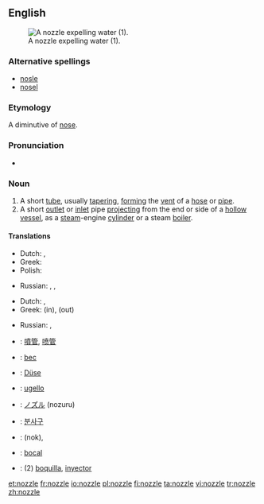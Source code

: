 ==English==
[[Image:Water nozzle.jpg|right|thumb|A nozzle expelling water (1).]]

===Alternative spellings===
* [[nosle]]
* [[nosel]]

===Etymology===
A diminutive of [[nose]].

===Pronunciation===
* {{rhymes|ɒzəl}}

===Noun===
{{en-noun}}

# A short [[tube]], usually [[taper]]ing, [[form]]ing the [[vent]] of a [[hose]] or [[pipe]].
# A short [[outlet]] or [[inlet]] pipe [[project]]ing from the end or side of a [[hollow]] [[vessel]], as a [[steam]]-engine [[cylinder]] or a steam [[boiler]].

====Translations====
{{trans-top|short tube}}
* Dutch: {{t+|nl|buis|f}}, {{t+|nl|pijp|f}}
* Greek: {{t|el|στόμιο|n|tr=stómio}}
* Polish: {{t+|pl|dysza|f}}
{{trans-mid}}
* Russian: {{t|ru|насадка|f|tr=nasádka}}, {{t|ru|наконечник|mtr=nakon'éčnik}}, {{t+|ru|патрубок|m|tr=pátrubok}}
{{trans-bottom}}

{{trans-top|inlet or outlet pipe}}
* Dutch: {{t|nl|overloopventiel|n}}, {{t+|nl|pijp|f}}
* Greek: {{t|el|στόμιο|n|tr=stómio}} (in), {{t|el|σιφόνι|n|tr=sifóni}} (out)
{{trans-mid}}
* Russian: {{t+|ru|сопло|n|tr=sopló}}, {{t|ru|форсунка|f|tr=forsúnka}}
{{trans-bottom}}

{{checktrans-top}}
* {{ttbc|Chinese}}: [[噴管]], [[喷管]]
* {{ttbc|French}}: [[bec]] {{m}}
* {{ttbc|German}}: [[Düse]] {{f}}
* {{ttbc|Italian}}: [[ugello]] {{m}}
* {{ttbc|Japanese}}: [[ノズル]] (nozuru)
{{trans-mid}}
* {{ttbc|Korean}}: [[분사구]]
* {{ttbc|Persian}}: {{fa-Arab|[[نوك]]}} (nok), {{fa-Arab|[[شیپوره]]}}
* {{ttbc|Portuguese}}: [[bocal]] {{m}}
* {{ttbc|Spanish}}: (2) [[boquilla]], [[inyector]] {{m}}
{{trans-bottom}}

[[et:nozzle]]
[[fr:nozzle]]
[[io:nozzle]]
[[pl:nozzle]]
[[fi:nozzle]]
[[ta:nozzle]]
[[vi:nozzle]]
[[tr:nozzle]]
[[zh:nozzle]]